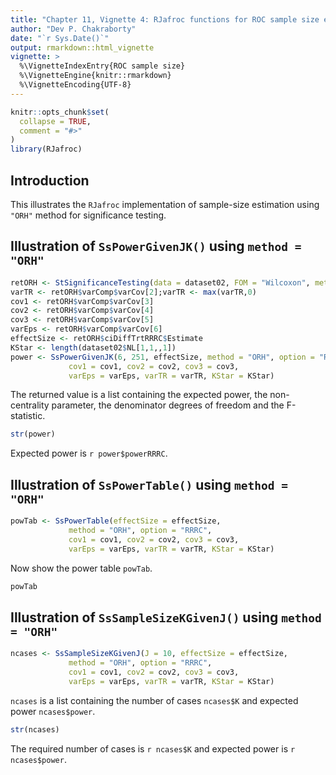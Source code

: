 ```yaml
---
title: "Chapter 11, Vignette 4: RJafroc functions for ROC sample size estimation using ORH method"
author: "Dev P. Chakraborty"
date: "`r Sys.Date()`"
output: rmarkdown::html_vignette
vignette: >
  %\VignetteIndexEntry{ROC sample size}
  %\VignetteEngine{knitr::rmarkdown}
  %\VignetteEncoding{UTF-8}
---
```


```r
knitr::opts_chunk$set(
  collapse = TRUE,
  comment = "#>"
)
library(RJafroc)
```

## Introduction
This illustrates the `RJafroc` implementation of sample-size estimation using `"ORH"` method for significance testing.

## Illustration of `SsPowerGivenJK()` using `method = "ORH"`
```r
retORH <- StSignificanceTesting(data = dataset02, FOM = "Wilcoxon", method = "ORH")
varTR <- retORH$varComp$varCov[2];varTR <- max(varTR,0)
cov1 <- retORH$varComp$varCov[3]
cov2 <- retORH$varComp$varCov[4]
cov3 <- retORH$varComp$varCov[5]
varEps <- retORH$varComp$varCov[6]
effectSize <- retORH$ciDiffTrtRRRC$Estimate
KStar <- length(dataset02$NL[1,1,,1])
power <- SsPowerGivenJK(6, 251, effectSize, method = "ORH", option = "RRRC", 
             cov1 = cov1, cov2 = cov2, cov3 = cov3,
             varEps = varEps, varTR = varTR, KStar = KStar)
````
The returned value is a list containing the expected power, the non-centrality parameter, the denominator degrees of freedom and the F-statistic. 
```r
str(power)
````

Expected power is `r power$powerRRRC`.


## Illustration of `SsPowerTable()` using `method = "ORH"`
```r
powTab <- SsPowerTable(effectSize = effectSize,
             method = "ORH", option = "RRRC", 
             cov1 = cov1, cov2 = cov2, cov3 = cov3,
             varEps = varEps, varTR = varTR, KStar = KStar)
````

Now show the power table `powTab`.

```r
powTab
````

## Illustration of `SsSampleSizeKGivenJ()` using `method = "ORH"`
```r
ncases <- SsSampleSizeKGivenJ(J = 10, effectSize = effectSize,  
             method = "ORH", option = "RRRC", 
             cov1 = cov1, cov2 = cov2, cov3 = cov3,
             varEps = varEps, varTR = varTR, KStar = KStar)
````

`ncases` is a list containing the number of cases `ncases$K` and expected power `ncases$power`. 

```r
str(ncases)
````

The required number of cases is `r ncases$K` and expected power is `r ncases$power`.




